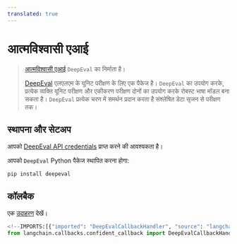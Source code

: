 ```yaml
---
translated: true
---
```


# आत्मविश्वासी एआई

>[आत्मविश्वासी एआई](https://confident-ai.com) `DeepEval` का निर्माता है।
>
>[DeepEval](https://github.com/confident-ai/deepeval) एलएलएम के यूनिट परीक्षण के लिए एक पैकेज है।
> `DeepEval` का उपयोग करके, प्रत्येक व्यक्ति यूनिट परीक्षण और एकीकरण परीक्षण दोनों का उपयोग करके
> रोबस्ट भाषा मॉडल बना सकता है। `DeepEval` प्रत्येक चरण में समर्थन प्रदान करता है
> संश्लेषित डेटा सृजन से परीक्षण तक।

## स्थापना और सेटअप

आपको [DeepEval API credentials](https://app.confident-ai.com) प्राप्त करने की आवश्यकता है।

आपको `DeepEval` Python पैकेज स्थापित करना होगा:

```bash
pip install deepeval
```

## कॉलबैक

एक [उदाहरण](/docs/integrations/callbacks/confident) देखें।

```python
<!--IMPORTS:[{"imported": "DeepEvalCallbackHandler", "source": "langchain.callbacks.confident_callback", "docs": "https://api.python.langchain.com/en/latest/callbacks/langchain_community.callbacks.confident_callback.DeepEvalCallbackHandler.html", "title": "Confident AI"}]-->
from langchain.callbacks.confident_callback import DeepEvalCallbackHandler
```
